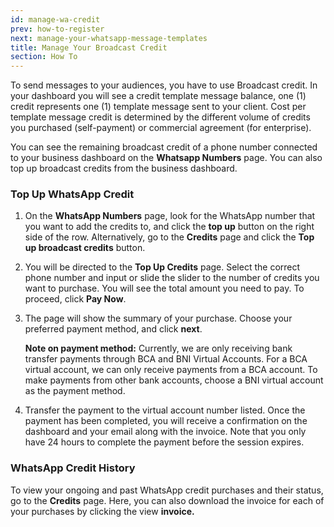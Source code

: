 ```yaml
---
id: manage-wa-credit
prev: how-to-register
next: manage-your-whatsapp-message-templates
title: Manage Your Broadcast Credit
section: How To
---
```


To send messages to your audiences, you have to use Broadcast credit. In your dashboard you will see a credit template message balance, one (1) credit represents one (1) template message sent to your client. Cost per template message credit is determined by the different volume of credits you purchased (self-payment) or commercial agreement (for enterprise).

You can see the remaining broadcast credit of a phone number connected to your business dashboard on the **Whatsapp Numbers** page. You can also top up broadcast credits from the business dashboard.

### Top Up WhatsApp Credit

<ImageWrapper>
  <FigureImage
    src="/assets/images/products/business-dashboard/image-top-up-credits.webp"
    alt="Credit"
    naturalWidth={2819}
    naturalHeight={1468}
    caption={{ title: 'Figure 1.', description: 'Top up credit' }}
  />
</ImageWrapper>

1. On the **WhatsApp Numbers** page, look for the WhatsApp number that you want to add the credits to, and click the **top up** button on the right side of the row. Alternatively, go to the **Credits** page and click the **Top up broadcast credits** button.

2. You will be directed to the **Top Up Credits** page. Select the correct phone number and input or slide the slider to the number of credits you want to purchase. You will see the total amount you need to pay. To proceed, click **Pay Now**.

3. The page will show the summary of your purchase. Choose your preferred payment method, and click **next**.

   **Note on payment method:**
   Currently, we are only receiving bank transfer payments through BCA and BNI Virtual Accounts. For a BCA virtual account, we can only receive payments from a BCA account. To make payments from other bank accounts, choose a BNI virtual account as the payment method.

4. Transfer the payment to the virtual account number listed. Once the payment has been completed, you will receive a confirmation on the dashboard and your email along with the invoice. Note that you only have 24 hours to complete the payment before the session expires.

### WhatsApp Credit History

To view your ongoing and past WhatsApp credit purchases and their status, go to the **Credits** page. Here, you can also download the invoice for each of your purchases by clicking the view **invoice.**

<ImageWrapper>
  <FigureImage
    src="/assets/images/products/business-dashboard/image-credit-history.webp"
    alt="Credit History"
    naturalWidth={2816}
    naturalHeight={1464}
    caption={{ title: 'Figure 2.', description: 'WhatsApp Credit History' }}
  />
</ImageWrapper>
